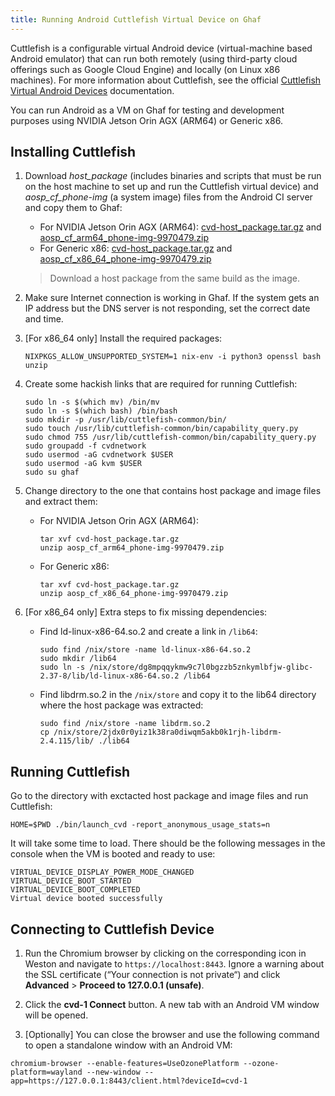 ```yaml
---
title: Running Android Cuttlefish Virtual Device on Ghaf
---
```


Cuttlefish is a configurable virtual Android device (virtual-machine based Android emulator) that can run both remotely (using third-party cloud offerings such as Google Cloud Engine) and locally (on Linux x86 machines). For more information about Cuttlefish, see the official [Cuttlefish Virtual Android Devices](https://source.android.com/docs/setup/create/cuttlefish) documentation.

You can run Android as a VM on Ghaf for testing and development purposes using NVIDIA Jetson Orin AGX (ARM64) or Generic x86.

## Installing Cuttlefish

1. Download _host_package_ (includes binaries and scripts that must be run on the host machine to set up and run the Cuttlefish virtual device) and _aosp_cf_phone-img_ (a system image) files from the Android CI server and copy them to Ghaf:

   - For NVIDIA Jetson Orin AGX (ARM64): [cvd-host_package.tar.gz](https://ci.android.com/builds/submitted/9970479/aosp_cf_arm64_phone-userdebug/latest/cvd-host_package.tar.gz) and [aosp_cf_arm64_phone-img-9970479.zip](https://ci.android.com/builds/submitted/9970479/aosp_cf_arm64_phone-userdebug/latest/aosp_cf_arm64_phone-img-9970479.zip)
   - For Generic x86: [cvd-host_package.tar.gz](https://ci.android.com/builds/submitted/9970479/aosp_cf_x86_64_phone-userdebug/latest/cvd-host_package.tar.gz) and [aosp_cf_x86_64_phone-img-9970479.zip](https://ci.android.com/builds/submitted/9970479/aosp_cf_x86_64_phone-userdebug/latest/aosp_cf_x86_64_phone-img-9970479.zip)

   > Download a host package from the same build as the image.

2. Make sure Internet connection is working in Ghaf. If the system gets an IP address but the DNS server is not responding, set the correct date and time.
3. [For x86_64 only] Install the required packages:

   ```
   NIXPKGS_ALLOW_UNSUPPORTED_SYSTEM=1 nix-env -i python3 openssl bash unzip
   ```

4. Create some hackish links that are required for running Cuttlefish:

   ```
   sudo ln -s $(which mv) /bin/mv
   sudo ln -s $(which bash) /bin/bash
   sudo mkdir -p /usr/lib/cuttlefish-common/bin/
   sudo touch /usr/lib/cuttlefish-common/bin/capability_query.py
   sudo chmod 755 /usr/lib/cuttlefish-common/bin/capability_query.py
   sudo groupadd -f cvdnetwork
   sudo usermod -aG cvdnetwork $USER
   sudo usermod -aG kvm $USER
   sudo su ghaf
   ```

5. Change directory to the one that contains host package and image files and extract them:

   - For NVIDIA Jetson Orin AGX (ARM64):

     ```
     tar xvf cvd-host_package.tar.gz
     unzip aosp_cf_arm64_phone-img-9970479.zip
     ```

   - For Generic x86:
     ```
     tar xvf cvd-host_package.tar.gz
     unzip aosp_cf_x86_64_phone-img-9970479.zip
     ```

6. [For x86_64 only] Extra steps to fix missing dependencies:

   - Find ld-linux-x86-64.so.2 and create a link in `/lib64`:

     ```
     sudo find /nix/store -name ld-linux-x86-64.so.2
     sudo mkdir /lib64
     sudo ln -s /nix/store/dg8mpqqykmw9c7l0bgzzb5znkymlbfjw-glibc-2.37-8/lib/ld-linux-x86-64.so.2 /lib64
     ```

   - Find libdrm.so.2 in the `/nix/store` and copy it to the lib64 directory where the host package was extracted:

     ```
     sudo find /nix/store -name libdrm.so.2
     cp /nix/store/2jdx0r0yiz1k38ra0diwqm5akb0k1rjh-libdrm-2.4.115/lib/ ./lib64
     ```

## Running Cuttlefish

Go to the directory with exctacted host package and image files and run Cuttlefish:

```
HOME=$PWD ./bin/launch_cvd -report_anonymous_usage_stats=n
```

It will take some time to load. There should be the following messages in the console when the VM is booted and ready to use:

```
VIRTUAL_DEVICE_DISPLAY_POWER_MODE_CHANGED
VIRTUAL_DEVICE_BOOT_STARTED
VIRTUAL_DEVICE_BOOT_COMPLETED
Virtual device booted successfully
```

## Connecting to Cuttlefish Device

1. Run the Chromium browser by clicking on the corresponding icon in Weston and navigate to `https://localhost:8443`. Ignore a warning about the SSL certificate (“Your connection is not private“) and click **Advanced** > **Proceed to 127.0.0.1 (unsafe)**.

2. Click the **cvd-1 Connect** button. A new tab with an Android VM window will be opened.

3. [Optionally] You can close the browser and use the following command to open a standalone window with an Android VM:

```
chromium-browser --enable-features=UseOzonePlatform --ozone-platform=wayland --new-window --app=https://127.0.0.1:8443/client.html?deviceId=cvd-1
```
